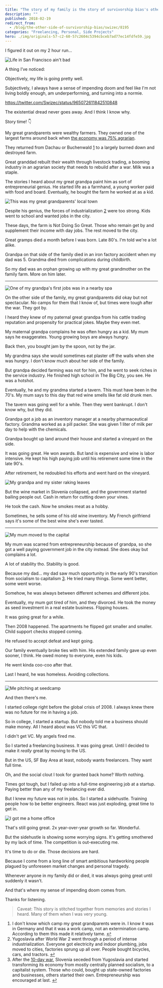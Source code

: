 ```yaml
---
title: "The story of my family is the story of survivorship bias's other side"
description: ""
published: 2018-02-19
redirect_from:
  - /blog/the-other-side-of-survivorship-bias/swizec/8195
categories: "Freelancing, Personal, Side Projects"
hero: ./img/originals-57-c2-60-57c2604c5394cbceb7ad77ec14fdfe59.jpg
---
```


I figured it out on my 2 hour run…

![Life in San Francisco ain't bad](https://scontent-sjc3-1.cdninstagram.com/vp/83b5e68b420d481323b0458af04c91ef/5B216B80/t51.2885-15/e35/27878687_956907841130931_5664501580645269504_n.jpg)

A thing I’ve noticed:

Objectively, my life is going pretty well.

Subjectively, I always have a sense of impending doom and feel like I'm not living boldly enough, am underperforming, and turning into a normie.

https://twitter.com/Swizec/status/965072611842510848

The existential dread never goes away. And I think I know why.

Story time! 👇

My great grandparents were wealthy farmers. They owned one of the largest farms around back when [the economy was 75% agrarian](https://en.wikipedia.org/wiki/Kingdom_of_Yugoslavia#Economy).

They returned from Dachau or Buchenwald [1](#fn1) to a largely burned down and destroyed farm.

Great granddad rebuilt their wealth through livestock trading, a booming industry in an agrarian society that needs to rebuild after a war. Milk was a staple.

The stories I heard about my great grandpa paint him as sort of entrepreneurial genius. He started life as a farmhand, a young worker paid with food and board. Eventually, he bought the farm he worked at as a kid.

![This was my great grandparents' local town](./img/This-was-my-great-grandparents-local-town592di8.jpeg)

Despite his genius, the forces of industrialization [2](#fn2) were too strong. Kids went to school and wanted jobs in the city.

These days, the farm is Not Doing So Great. Those who remain get by and supplement their income with day jobs. The rest moved to the city.

Great gramps died a month before I was born. Late 80's. I'm told we're a lot alike.

Grandpa on that side of the family died in an iron factory accident when my dad was 5. Grandma died from complications during childbirth.

So my dad was an orphan growing up with my great grandmother on the family farm. More on him later.

---

![One of my grandpa's first jobs was in a nearby spa](http://varnastarost.si/uploads/RTEmagicC_TST_stari_leseni_bazen_600.png.png)

On the other side of the family, my great grandparents did okay but not spectacular. No camps for them that I know of, but times were tough after the war. They got by.

I heard they knew of my paternal great grandpa from his cattle trading reputation and propensity for practical jokes. Maybe they even met.

My maternal grandpa complains he was often hungry as a kid. My mum says he exaggerates. Young growing boys are always hungry.

Back then, you bought jam by the spoon, not by the jar.

My grandma says she would sometimes eat plaster off the walls when she was hungry. I don't know much about her side of the family.

But grandpa decided farming was not for him, and he went to seek riches in the service industry. He finished high school in The Big City, you see. He was a hotshot.

Eventually, he and my grandma started a tavern. This must have been in the 70's. My mum says to this day that red wine smells like fat old drunk men.

The tavern was going well for a while. Then they went bankrupt. I don't know why, but they did.

Grandpa got a job as an inventory manager at a nearby pharmaceutical factory. Grandma worked as a pill packer. She was given 1 liter of milk per day to help with the chemicals.

Grandpa bought up land around their house and started a vineyard on the side.

It was going great. He won awards. But land is expensive and wine is labor intensive. He kept his high paying job until his retirement some time in the late 90's.

After retirement, he redoubled his efforts and went hard on the vineyard.

![My grandpa and my sister raking leaves](https://scontent-sjc3-1.cdninstagram.com/vp/b0bca11067fa4b97afdecab144f08029/5B4D673A/t51.2885-15/e15/1799704_1620500888163827_370626032_n.jpg)

But the wine market in Slovenia collapsed, and the government started bailing people out. Cash in return for cutting down your vines.

He took the cash. Now he smokes meat as a hobby.

Sometimes, he sells some of his old wine inventory. My French girlfriend says it's some of the best wine she's ever tasted.

---

![My mum moved to the capital](./img/originals-57-c2-60-57c2604c5394cbceb7ad77ec14fdfe59.jpg)

My mum was scarred from entrepreneurship because of grandpa, so she got a well paying government job in the city instead. She does okay but complains a lot.

A lot of stability tho. Stability is good.

Because my dad… my dad saw much opportunity in the early 90's transition from socialism to capitalism [3](#fn3). He tried many things. Some went better, some went worse.

Somehow, he was always between different schemes and different jobs.

Eventually, my mum got tired of him, and they divorced. He took the money as seed investment in a real estate business. Flipping houses.

It was going great for a while.

Then 2008 happened. The apartments he flipped got smaller and smaller. Child support checks stopped coming.

He refused to accept defeat and kept going.

Our family eventually broke ties with him. His extended family gave up even sooner, I think. He owed money to everyone, even his kids.

He went kinda coo-coo after that.

Last I heard, he was homeless. Avoiding collections.

---

![Me pitching at seedcamp](./img/5-4067-4422312388_f6811a34b8_z.jpg)

And then there's me.

I started college right before the global crisis of 2008. I always knew there was no future for me in having a job.

So in college, I started a startup. But nobody told me a business should make money. All I heard about was VC this VC that.

I didn't get VC. My angels fired me.

So I started a freelancing business. It was going great. Until I decided to make it _really_ great by moving to the US.

But in the US, SF Bay Area at least, nobody wants freelancers. They want full time.

Oh, and the social clout I took for granted back home? Worth nothing.

Times got tough, but I failed up into a full-time engineering job at a startup. Paying better than any of my freelancing ever did.

But I knew my future was not in jobs. So I started a sidehustle. Training people how to be better engineers. React was just exploding, great time to get in.

![I got me a home office](https://scontent-sjc3-1.cdninstagram.com/vp/5ae255f532cbab3d70c7286e6cd0f460/5B080185/t51.2885-15/e35/10899048_1679818318917842_1788738823_n.jpg)

That's still going great. 2x year-over-year growth so far. Wonderful.

But the sidehustle is showing some worrying signs. It's getting smothered by my lack of time. The competition is out-executing me.

It's time to do or die. Those decisions are hard.

Because I come from a long line of smart ambitious hardworking people plagued by unforeseen market changes and personal tragedy.

Whenever anyone in my family did or died, it was always going great until suddenly it wasn't.

And that's where my sense of impending doom comes from.

Thanks for listening.

> Caveat: This story is stitched together from memories and stories I heard. Many of them when I was very young.

1.  I don't know which camp my great grandparents were in. I know it was in Germany and that it was a work camp, not an extermination camp. According to them this made it relatively tame. [↩](#ffn1)
2.  Yugoslavia after World War 2 went through a period of intense industrialization. Everyone got electricity and indoor plumbing, jobs moved to cities, factories sprung up all over. People bought bicycles, cars, and tractors. [↩](#ffn2)
3.  After the [10-day war](https://en.wikipedia.org/wiki/Ten-Day_War), Slovenia seceded from Yugoslavia and started transforming its economy from mostly centrally planned socialism, to a capitalist system. Those who could, bought up state-owned factories and businesses, others started their own. Entrepreneurship was encouraged at last. [↩](#ffn3)
